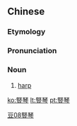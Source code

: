 {{also|竖琴}}
==Chinese==
{{zh-forms|s=竖琴}}

===Etymology===
{{zh-compound|豎|琴|vertical|zither, musical instrument}}

===Pronunciation===
{{zh-pron
|m=shùqín
|c=syu6 kam4
|h=pfs=su-khìm
|cat=n
}}

===Noun===
{{zh-noun|mw=架}}

# [[harp]]

[[Category:zh:Musical instruments|豆08豎琴]]

[[ko:豎琴]]
[[lt:豎琴]]
[[pt:豎琴]]